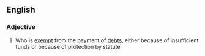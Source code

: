 ==English==

===Adjective===
{{wikipedia}}
{{en-adj|head=[[judgement]] [[proof]]|-}}

# {{context|legal|of a defendant|lang=en}} Who is [[exempt]] from the payment of [[debt]]s, either because of insufficient funds or because of protection by statute